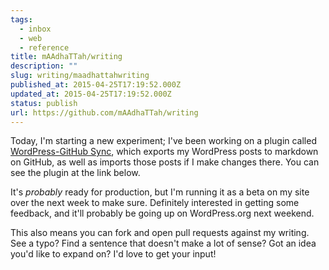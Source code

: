```yaml
---
tags:
  - inbox
  - web
  - reference
title: mAAdhaTTah/writing
description: ""
slug: writing/maadhattahwriting
published_at: 2015-04-25T17:19:52.000Z
updated_at: 2015-04-25T17:19:52.000Z
status: publish
url: https://github.com/mAAdhaTTah/writing
---
```

Today, I'm starting a new experiment; I've been working on a plugin called [WordPress-GitHub Sync](https://github.com/benbalter/wordpress-github-sync), which exports my WordPress posts to markdown on GitHub, as well as imports those posts if I make changes there. You can see the plugin at the link below.

It's *probably* ready for production, but I'm running it as a beta on my site over the next week to make sure. Definitely interested in getting some feedback, and it'll probably be going up on WordPress.org next weekend.

This also means you can fork and open pull requests against my writing. See a typo? Find a sentence that doesn't make a lot of sense? Got an idea you'd like to expand on? I'd love to get your input!
